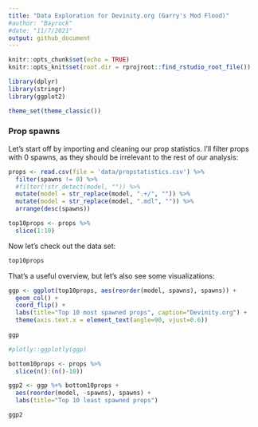 ```yaml
---
title: "Data Exploration for Devinity.org (Garry's Mod Flood)"
#author: "Bayrock"
#date: "11/7/2021"
output: github_document
---
```


```r
knitr::opts_chunk$set(echo = TRUE)
knitr::opts_knit$set(root.dir = rprojroot::find_rstudio_root_file())
```

```r
library(dplyr)
library(stringr)
library(ggplot2)

theme_set(theme_classic())
```

### Prop spawns

Let's start off by importing and cleaning our prop statistics. I'll filter props with 0 spawns, as they should be irrelevant to the rest of our analysis:

```r
props <- read.csv(file = 'data/propstatistics.csv') %>%
  filter(spawns != 0) %>%
  #filter(!str_detect(model, "")) %>%
  mutate(model = str_replace(model, ".+/", "")) %>%
  mutate(model = str_replace(model, ".mdl", "")) %>%
  arrange(desc(spawns))

top10props <- props %>%
  slice(1:10)
```

Now let's check out the data set:

```r
top10props
```

That's a useful overview, but let's also see some visualizations:

```r
ggp <- ggplot(top10props, aes(reorder(model, spawns), spawns)) +
  geom_col() +
  coord_flip() +
  labs(title="Top 10 most spawned props", caption="Devinity.org") +
  theme(axis.text.x = element_text(angle=90, vjust=0.6))
  
ggp
```

```r
#plotly::ggplotly(ggp)
```

```r
bottom10props <- props %>%
  slice(n():(n()-10))

ggp2 <- ggp %+% bottom10props +
  aes(reorder(model, -spawns), spawns) +
  labs(title="Top 10 least spawned props")

ggp2
```
